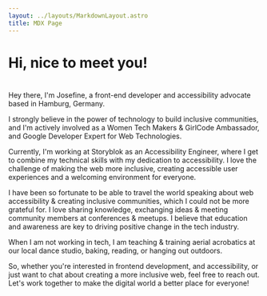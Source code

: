 ```yaml
---
layout: ../layouts/MarkdownLayout.astro
title: MDX Page
---
```



# Hi, nice to meet you!

# 

Hey there, I'm Josefine, a front-end developer and accessibility advocate based in Hamburg, Germany. 

I strongly believe in the power of technology to build inclusive communities, and I'm actively involved as a Women Tech Makers & GirlCode Ambassador, and Google Developer Expert for Web Technologies. 

Currently, I'm working at Storyblok as an Accessibility Engineer, where I get to combine my technical skills with my dedication to accessibility. I love the challenge of making the web more inclusive, creating accessible user experiences and a welcoming environment for everyone. 

I have been so fortunate to be able to travel the world speaking about web accessibility & creating inclusive communities, which I could not be more grateful for. I love sharing knowledge, exchanging ideas & meeting community members at conferences & meetups. I believe that education and awareness are key to driving positive change in the tech industry.

When I am not working in tech, I am teaching & training aerial acrobatics at our local dance studio, baking, reading, or hanging out outdoors.  

So, whether you're interested in frontend development, and accessibility, or just want to chat about creating a more inclusive web, feel free to reach out. Let's work together to make the digital world a better place for everyone!
